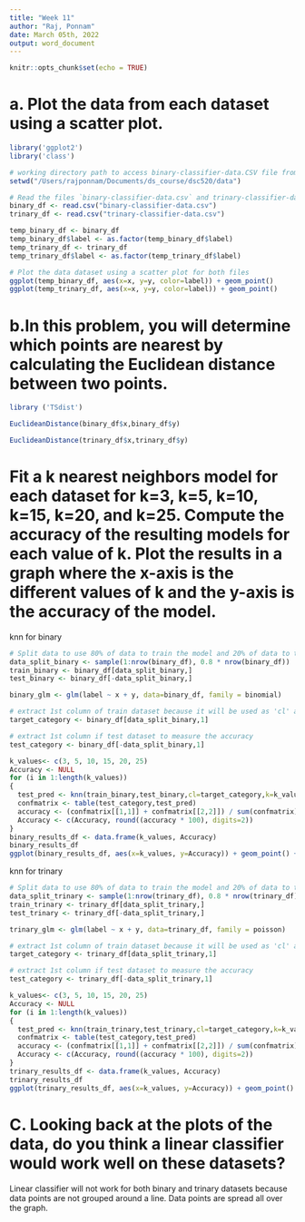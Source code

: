 ```yaml
---
title: "Week 11"
author: "Raj, Ponnam"
date: March 05th, 2022
output: word_document
---
```


```r
knitr::opts_chunk$set(echo = TRUE)

```



# a. Plot the data from each dataset using a scatter plot.

```r
library('ggplot2')
library('class')

# working directory path to access binary-classifier-data.CSV file from local drive
setwd("/Users/rajponnam/Documents/ds_course/dsc520/data")

# Read the files `binary-classifier-data.csv` and trinary-classifier-data.csv to `binary_df` and 'trinary_df'
binary_df <- read.csv("binary-classifier-data.csv")
trinary_df <- read.csv("trinary-classifier-data.csv")

temp_binary_df <- binary_df
temp_binary_df$label <- as.factor(temp_binary_df$label)
temp_trinary_df <- trinary_df
temp_trinary_df$label <- as.factor(temp_trinary_df$label)

# Plot the data dataset using a scatter plot for both files
ggplot(temp_binary_df, aes(x=x, y=y, color=label)) + geom_point()
ggplot(temp_trinary_df, aes(x=x, y=y, color=label)) + geom_point()

```

# b.In this problem, you will determine which points are nearest by calculating the Euclidean distance between two points.
```r

library ('TSdist')

EuclideanDistance(binary_df$x,binary_df$y)

EuclideanDistance(trinary_df$x,trinary_df$y)

```
# Fit a k nearest neighbors model for each dataset for k=3, k=5, k=10, k=15, k=20, and k=25. Compute the accuracy of the resulting models for each value of k. Plot the results in a graph where the x-axis is the different values of k and the y-axis is the accuracy of the model.

knn for binary
```r
# Split data to use 80% of data to train the model and 20% of data to test the model
data_split_binary <- sample(1:nrow(binary_df), 0.8 * nrow(binary_df))
train_binary <- binary_df[data_split_binary,]
test_binary <- binary_df[-data_split_binary,]

binary_glm <- glm(label ~ x + y, data=binary_df, family = binomial)

# extract 1st column of train dataset because it will be used as 'cl' argument in knn function.
target_category <- binary_df[data_split_binary,1]

# extract 1st column if test dataset to measure the accuracy
test_category <- binary_df[-data_split_binary,1]

k_values<- c(3, 5, 10, 15, 20, 25)
Accuracy <- NULL
for (i in 1:length(k_values))
{
  test_pred <- knn(train_binary,test_binary,cl=target_category,k=k_values[i])
  confmatrix <- table(test_category,test_pred)
  accuracy <- (confmatrix[[1,1]] + confmatrix[[2,2]]) / sum(confmatrix)
  Accuracy <- c(Accuracy, round((accuracy * 100), digits=2))
}
binary_results_df <- data.frame(k_values, Accuracy)
binary_results_df
ggplot(binary_results_df, aes(x=k_values, y=Accuracy)) + geom_point() + geom_line(colour="red")

```
knn for trinary 
```r
# Split data to use 80% of data to train the model and 20% of data to test the model
data_split_trinary <- sample(1:nrow(trinary_df), 0.8 * nrow(trinary_df))
train_trinary <- trinary_df[data_split_trinary,]
test_trinary <- trinary_df[-data_split_trinary,]

trinary_glm <- glm(label ~ x + y, data=trinary_df, family = poisson)

# extract 1st column of train dataset because it will be used as 'cl' argument in knn function.
target_category <- trinary_df[data_split_trinary,1]

# extract 1st column if test dataset to measure the accuracy
test_category <- trinary_df[-data_split_trinary,1]

k_values<- c(3, 5, 10, 15, 20, 25)
Accuracy <- NULL
for (i in 1:length(k_values))
{
  test_pred <- knn(train_trinary,test_trinary,cl=target_category,k=k_values[i])
  confmatrix <- table(test_category,test_pred)
  accuracy <- (confmatrix[[1,1]] + confmatrix[[2,2]]) / sum(confmatrix)
  Accuracy <- c(Accuracy, round((accuracy * 100), digits=2))
}
trinary_results_df <- data.frame(k_values, Accuracy)
trinary_results_df
ggplot(trinary_results_df, aes(x=k_values, y=Accuracy)) + geom_point() + geom_line(colour="red")

```


# C. Looking back at the plots of the data, do you think a linear classifier would work well on these datasets?
Linear classifier will not work for both binary and trinary datasets because data points are not grouped around a line. Data points are spread all over the graph.  
